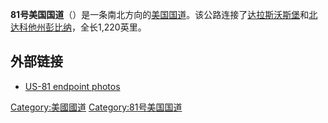 '''81号美国国道'''（{{lang-en|'''U.S. Route 81'''}}）是一条南北方向的[[美国国道|美国国道]]。该公路连接了[[达拉斯|达拉斯]][[沃斯堡|沃斯堡]]和[[北达科他州|北达科他州]][[彭比纳_(北达科他州)|彭比纳]]，全长1,220英里。

== 外部链接 ==
*[https://web.archive.org/web/20150102071848/http://www.usends.com/80-89/081/081.html US-81 endpoint photos]
{{美国国道}}
[[Category:美國國道|Category:美國國道]]
[[Category:81号美国国道|Category:81号美国国道]]